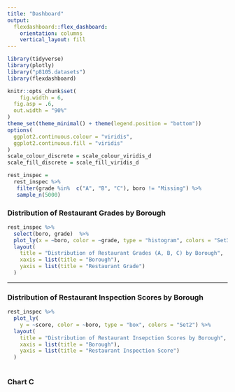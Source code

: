 ```yaml
---
title: "Dashboard"
output: 
  flexdashboard::flex_dashboard:
    orientation: columns
    vertical_layout: fill
---
```

```r
library(tidyverse)
library(plotly)
library("p8105.datasets")
library(flexdashboard)

knitr::opts_chunk$set(
	fig.width = 6, 
  fig.asp = .6,
  out.width = "90%"
)
theme_set(theme_minimal() + theme(legend.position = "bottom"))
options(
  ggplot2.continuous.colour = "viridis",
  ggplot2.continuous.fill = "viridis"
)
scale_colour_discrete = scale_colour_viridis_d
scale_fill_discrete = scale_fill_viridis_d
```

```r
rest_inspec =
  rest_inspec %>% 
   filter(grade %in%  c("A", "B", "C"), boro != "Missing") %>%
   sample_n(5000)
```


### Distribution of Restaurant Grades by Borough

```r

rest_inspec %>%
  select(boro, grade)  %>%
  plot_ly(x = ~boro, color = ~grade, type = "histogram", colors = "Set3" ) %>%
  layout(
    title = "Distribution of Restaurant Grades (A, B, C) by Borough",
    xaxis = list(title = "Borough"),
    yaxis = list(title = "Restaurant Grade")
  )
```


-----------------------------------------------------------------------

### Distribution of Restaurant Inspection Scores by Borough

```r
rest_inspec %>%
  plot_ly(
    y = ~score, color = ~boro, type = "box", colors = "Set2") %>%
  layout(
    title = "Distribution of Restaurant Insepction Scores by Borough",
    xaxis = list(title = "Borough"),
    yaxis = list(title = "Restaurant Inspection Score")
  )
  
```

### Chart C

```r

```

